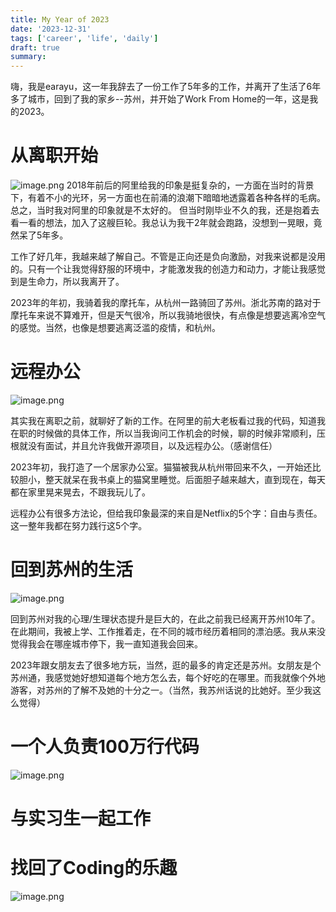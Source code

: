 ```yaml
---
title: My Year of 2023
date: '2023-12-31'
tags: ['career', 'life', 'daily']
draft: true
summary:
---
```


嗨，我是earayu，这一年我辞去了一份工作了5年多的工作，并离开了生活了6年多了城市，回到了我的家乡--苏州，并开始了Work From Home的一年，这是我的2023。 <a name="GUVHH"></a>

# 从离职开始
![image.png](/assets/daily/motorcycle202301.png)
2018年前后的阿里给我的印象是挺复杂的，一方面在当时的背景下，有着不小的光环，另一方面也在前涌的浪潮下暗暗地透露着各种各样的毛病。总之，当时我对阿里的印象就是不太好的。
但当时刚毕业不久的我，还是抱着去看一看的想法，加入了这艘巨轮。我总认为我干2年就会跑路，没想到一晃眼，竟然呆了5年多。

工作了好几年，我越来越了解自己。不管是正向还是负向激励，对我来说都是没用的。只有一个让我觉得舒服的环境中，才能激发我的创造力和动力，才能让我感觉到是生命力，所以我离开了。

2023年的年初，我骑着我的摩托车，从杭州一路骑回了苏州。浙北苏南的路对于摩托车来说不算难开，但是天气很冷，所以我骑地很快，有点像是想要逃离冷空气的感觉。当然，也像是想要逃离泛滥的疫情，和杭州。

# 远程办公
![image.png](/assets/daily/desktop202301.png)

其实我在离职之前，就聊好了新的工作。在阿里的前大老板看过我的代码，知道我在职的时候做的具体工作，所以当我询问工作机会的时候，聊的时候非常顺利，压根就没有面试，并且允许我做开源项目，以及远程办公。（感谢信任）

2023年初，我打造了一个居家办公室。猫猫被我从杭州带回来不久，一开始还比较胆小，整天就呆在我书桌上的猫窝里睡觉。后面胆子越来越大，直到现在，每天都在家里晃来晃去，不跟我玩儿了。

远程办公有很多方法论，但给我印象最深的来自是Netflix的5个字：自由与责任。这一整年我都在努力践行这5个字。


# 回到苏州的生活
![image.png](/assets/daily/lifeinsuzhou2023.png)

回到苏州对我的心理/生理状态提升是巨大的，在此之前我已经离开苏州10年了。在此期间，我被上学、工作推着走，在不同的城市经历着相同的漂泊感。我从来没觉得我会在哪座城市停下，我一直知道我会回来。

2023年跟女朋友去了很多地方玩，当然，逛的最多的肯定还是苏州。女朋友是个苏州通，我感觉她好想知道每个地方怎么去，每个好吃的在哪里。而我就像个外地游客，对苏州的了解不及她的十分之一。（当然，我苏州话说的比她好。至少我这么觉得）

# 一个人负责100万行代码
![image.png](/assets/daily/WeScaleLOC2023.png)

# 与实习生一起工作

# 找回了Coding的乐趣
![image.png](/assets/daily/contribution2023.png)
